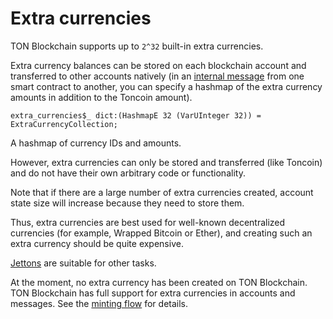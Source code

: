 
# Extra currencies

TON Blockchain supports up to `2^32` built-in extra currencies.

Extra currency balances can be stored on each blockchain account and transferred to other accounts natively (in an [internal message](/v3/documentation/smart-contracts/message-management/internal-messages) from one smart contract to another, you can specify a hashmap of the extra currency amounts in addition to the Toncoin amount).

```tlb
extra_currencies$_ dict:(HashmapE 32 (VarUInteger 32)) = ExtraCurrencyCollection;
```

A hashmap of currency IDs and amounts.

However, extra currencies can only be stored and transferred (like Toncoin) and do not have their own arbitrary code or functionality.

Note that if there are a large number of extra currencies created, account state size will increase because they need to store them.

Thus, extra currencies are best used for well-known decentralized currencies (for example, Wrapped Bitcoin or Ether), and creating such an extra currency should be quite expensive.

[Jettons](/v3/documentation/dapps/defi/tokens#jettons-fungible-tokens) are suitable for other tasks.

At the moment, no extra currency has been created on TON Blockchain. TON Blockchain has full support for extra currencies in accounts and messages. See the [minting flow](/v3/documentation/infra/minter-flow) for details.

<Feedback />
